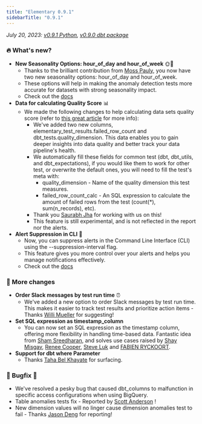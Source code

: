 ```yaml
---
title: "Elementary 0.9.1"
sidebarTitle: "0.9.1"
---
```


_July 20, 2023: [v0.9.1 Python](https://github.com/elementary-data/elementary/releases/tag/v0.9.1), [v0.9.0 dbt package](https://github.com/elementary-data/dbt-data-reliability/releases/tag/0.9.0)_

### 🔥 What's new?

- **New Seasonality Options: hour_of_day and hour_of_week** 🌞🌙
  - Thanks to the brilliant contribution from [Moss Pauly](https://elementary-community.slack.com/team/U04A3D7GKTQ), you now have two new seasonality options: hour_of_day and hour_of_week.
  - These options will help in making the anomaly detection tests more accurate for datasets with strong seasonality impact.
  - Check out the [docs](https://docs.elementary-data.com/data-tests/anomaly-detection-configuration/seasonality)
- **Data for calculating Quality Score** 📊
  - We made the following changes to help calculating data sets quality score (refer to [this great article](https://www.getdbt.com/blog/data-quality-dimensions/) for more info):
    - We've added two new columns, elementary_test_results.failed_row_count and dbt_tests.quality_dimension. This data enables you to gain deeper insights into data quality and better track your data pipeline's health.
    - We automatically fill these fields for common test (dbt, dbt_utils, and dbt_expectations), if you would like them to work for other test, or overwrite the default ones, you will need to fill the test's meta with:
      - quality_dimension - Name of the quality dimension this test measures.
      - failed_row_count_calc - An SQL expression to calculate the amount of failed rows from the test (count(\*), sum(n_records), etc).
    - Thank you [Saurabh Jha](https://elementary-community.slack.com/team/U04BKHPH4HY) for working with us on this!
    - This feature is still experimental, and is not reflected in the report nor the alerts.
- **Alert Suppression in CLI** 🚦
  - Now, you can suppress alerts in the Command Line Interface (CLI) using the --suppression-interval flag.
  - This feature gives you more control over your alerts and helps you manage notifications effectively.
  - Check out the [docs](https://docs.elementary-data.com)

### 💫 More changes

- **Order Slack messages by test run time** ⏰
  - We've added a new option to order Slack messages by test run time. This makes it easier to track test results and prioritize action items - Thanks [Willi Mueller](https://elementary-community.slack.com/team/U04NG6HNZC4) for suggesting!
- **Set SQL expression as timestamp_column**
  - You can now set an SQL expression as the timestamp column, offering more flexibility in handling time-based data. Fantastic idea from [Sham Sreedharan](https://elementary-community.slack.com/team/U04RSS9U9TL), and solves use cases raised by [Shay Misgav](https://elementary-community.slack.com/team/U059UGE5HJ7), [Renee Cooper](https://elementary-community.slack.com/team/U057SD8CBEY), [Steve Luk](https://elementary-community.slack.com/team/U04E19YNSEB) and [FABIEN RYCKOORT](https://elementary-community.slack.com/team/U05BPE6DETX).
- **Support for dbt where Parameter**
  - Thanks [Taha Bel Khayate](https://elementary-community.slack.com/team/U05EVCEM1EJ) for surfacing.

### 🐛 Bugfix 🐛

- We've resolved a pesky bug that caused dbt_columns to malfunction in specific access configurations when using BigQuery.
- Table anomalies tests fix - Reported by [Scott Anderson](https://elementary-community.slack.com/team/U05654UL877) !
- New dimension values will no linger cause dimension anomalies test to fail - Thanks [Jason Deng](https://elementary-community.slack.com/team/U055Q3Y3PEE) for reporting!
